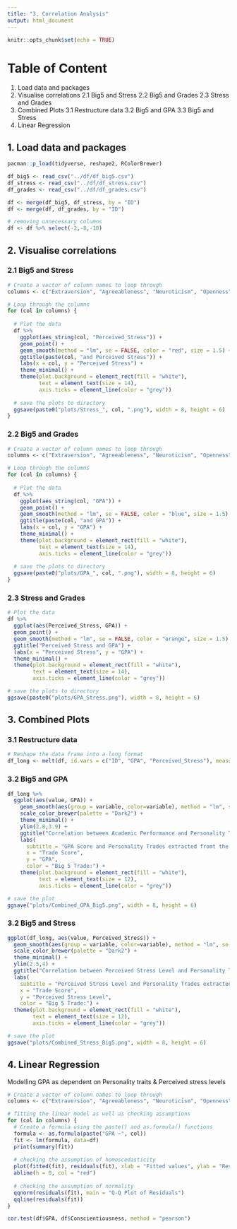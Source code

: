 ```yaml
---
title: "3. Correlation Analysis"
output: html_document
---
```


```r
knitr::opts_chunk$set(echo = TRUE)
```

# Table of Content 

1. Load data and packages
2. Visualise correlations
    2.1 Big5 and Stress
    2.2 Big5 and Grades
    2.3 Stress and Grades
3. Combined Plots
    3.1 Restructure data
    3.2 Big5 and GPA
    3.3 Big5 and Stress
4. Linear Regression

## 1. Load data and packages
```r
pacman::p_load(tidyverse, reshape2, RColorBrewer)

df_big5 <- read_csv("../df/df_big5.csv")
df_stress <- read_csv("../df/df_stress.csv")
df_grades <- read_csv("../df/df_grades.csv")

df <- merge(df_big5, df_stress, by = "ID")
df <- merge(df, df_grades, by = "ID")

# removing unnecessary columns
df <- df %>% select(-2,-8,-10)
```

## 2. Visualise correlations

### 2.1 Big5 and Stress

```r
# Create a vector of column names to loop through
columns <- c("Extraversion", "Agreeableness", "Neuroticism", "Openness", "Conscientiousness")

# Loop through the columns
for (col in columns) {
  
  # Plot the data
  df %>% 
    ggplot(aes_string(col, "Perceived_Stress")) + 
    geom_point() +
    geom_smooth(method = "lm", se = FALSE, color = "red", size = 1.5) + 
    ggtitle(paste(col, "and Perceived Stress")) +
    labs(x = col, y = "Perceived Stress") +
    theme_minimal() +
    theme(plot.background = element_rect(fill = "white"),
          text = element_text(size = 14),
          axis.ticks = element_line(color = "grey"))
  
  # save the plots to directory
  ggsave(paste0("plots/Stress_", col, ".png"), width = 8, height = 6)
}
```
### 2.2 Big5 and Grades

```r
# Create a vector of column names to loop through
columns <- c("Extraversion", "Agreeableness", "Neuroticism", "Openness", "Conscientiousness")

# Loop through the columns
for (col in columns) {
  
  # Plot the data
  df %>% 
    ggplot(aes_string(col, "GPA")) + 
    geom_point() +
    geom_smooth(method = "lm", se = FALSE, color = "blue", size = 1.5) + 
    ggtitle(paste(col, "and GPA")) +
    labs(x = col, y = "GPA") +
    theme_minimal() +
    theme(plot.background = element_rect(fill = "white"),
          text = element_text(size = 14),
          axis.ticks = element_line(color = "grey"))
  
  # save the plots to directory
  ggsave(paste0("plots/GPA_", col, ".png"), width = 8, height = 6)
}
```
### 2.3 Stress and Grades

```r
# Plot the data
df %>% 
  ggplot(aes(Perceived_Stress, GPA)) + 
  geom_point() +
  geom_smooth(method = "lm", se = FALSE, color = "orange", size = 1.5) + 
  ggtitle("Perceived Stress and GPA") +
  labs(x = "Perceived Stress", y = "GPA") +
  theme_minimal() +
  theme(plot.background = element_rect(fill = "white"),
        text = element_text(size = 14),
        axis.ticks = element_line(color = "grey"))

# save the plots to directory
ggsave(paste0("plots/GPA_Stress.png"), width = 8, height = 6)

```

## 3. Combined Plots

### 3.1 Restructure data
```r
# Reshape the data frame into a long format
df_long <- melt(df, id.vars = c("ID", "GPA", "Perceived_Stress"), measure.vars = c("Extraversion", "Agreeableness", "Neuroticism", "Openness", "Conscientiousness"))
```



### 3.2 Big5 and GPA
```r
df_long %>% 
  ggplot(aes(value, GPA)) +
    geom_smooth(aes(group = variable, color=variable), method = "lm", se = FALSE) +
    scale_color_brewer(palette = "Dark2") +
    theme_minimal() + 
    ylim(2.8,3.9) + 
    ggtitle("Correlation between Academic Performance and Personality Trades") +
    labs(
      subtitle = "GPA Score and Personality Trades extracted fromt the Big 5 questionnaire",
      x = "Trade Score", 
      y = "GPA", 
      color = "Big 5 Trade:") +
    theme(plot.background = element_rect(fill = "white"),
          text = element_text(size = 12),
          axis.ticks = element_line(color = "grey"))

# save the plot
ggsave("plots/Combined_GPA_Big5.png", width = 8, height = 6)
```

### 3.2 Big5 and Stress

```r
ggplot(df_long, aes(value, Perceived_Stress)) +
  geom_smooth(aes(group = variable, color=variable), method = "lm", se = FALSE) +
  scale_color_brewer(palette = "Dark2") +
  theme_minimal() + 
  ylim(2.5,4) +
  ggtitle("Correlation between Perceived Stress Level and Personality Trades") +
  labs(
    subtitle = "Perceived Stress Level and Personality Trades extracted fromt the Big 5 questionnaire",
    x = "Trade Score", 
    y = "Perceived Stress Level", 
    color = "Big 5 Trade:") +
  theme(plot.background = element_rect(fill = "white"),
        text = element_text(size = 12),
        axis.ticks = element_line(color = "grey"))

# save the plot
ggsave("plots/Combined_Stress_Big5.png", width = 8, height = 6)
```









## 4. Linear Regression

Modelling GPA as dependent on Personality traits & Perceived stress levels
```r
# Create a vector of column names to loop through
columns <- c("Extraversion", "Agreeableness", "Neuroticism", "Openness", "Conscientiousness", "Perceived_Stress")

# fitting the linear model as well as checking assumptions
for (col in columns) {
  # Create a formula using the paste() and as.formula() functions
  formula <- as.formula(paste("GPA ~", col))
  fit <- lm(formula, data=df)
  print(summary(fit))
  
  # checking the assumption of homoscedasticity
  plot(fitted(fit), residuals(fit), xlab = "Fitted values", ylab = "Residuals")
  abline(h = 0, col = "red")
  
  # checking the assumption of normality
  qqnorm(residuals(fit), main = "Q-Q Plot of Residuals")
  qqline(residuals(fit))
}


```

```r
cor.test(df$GPA, df$Conscientiousness, method = "pearson")
```





